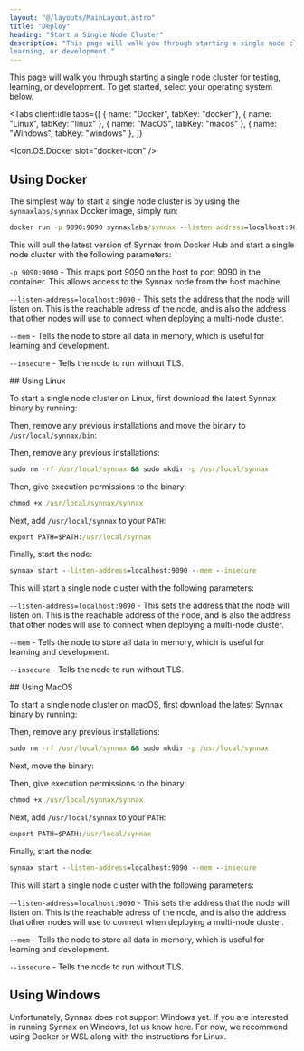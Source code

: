 ```yaml
---
layout: "@/layouts/MainLayout.astro"
title: "Deploy"
heading: "Start a Single Node Cluster"
description: "This page will walk you through starting a single node cluster for testing,
learning, or development."
---
```




This page will walk you through starting a single node cluster for testing, learning, or
development. To get started, select your operating system below.

<Tabs
    client:idle
    tabs={[
        { name: "Docker", tabKey: "docker"},
        { name: "Linux", tabKey: "linux" },
        { name: "MacOS", tabKey: "macos" },
        { name: "Windows", tabKey: "windows" },
    ]}
>
<Icon.OS.Docker slot="docker-icon" />
<Fragment slot="docker">
## Using Docker

The simplest way to start a single node cluster is by using the `synnaxlabs/synnax` Docker image,
simply run:

```cmd
docker run -p 9090:9090 synnaxlabs/synnax --listen-address=localhost:9090 --mem --insecure
```

This will pull the latest version of Synnax from Docker Hub and start a single node cluster with
the following parameters:

`-p 9090:9090` - This maps port 9090 on the host to port 9090 in the container. This allows
access to the Synnax node from the host machine.

`--listen-address=localhost:9090` - This sets the address that the node will listen on. This
is the reachable adress of the node, and is also the address that other nodes will use to
connect when deploying a multi-node cluster.

`--mem` - Tells the node to store all data in memory, which is useful for learning and
development.

`--insecure` - Tells the node to run without TLS.

</Fragment>
<Icon.OS.Linux slot="linux-icon" />
<Fragment slot="linux">
## Using Linux

To start a single node cluster on Linux, first download the latest Synnax binary
by running:

<SynnaxDownloadURL os="linux" />

Then, remove any previous installations and move the binary to `/usr/local/synnax/bin`:

<SynnaxMoveCommand os="linux" />

Then, remove any previous installations:

```cmd
sudo rm -rf /usr/local/synnax && sudo mkdir -p /usr/local/synnax
```

Then, give execution permissions to the binary:

```cmd
chmod +x /usr/local/synnax/synnax
```

Next, add `/usr/local/synnax` to your `PATH`:

```cmd
export PATH=$PATH:/usr/local/synnax
```

Finally, start the node:

```cmd
synnax start --listen-address=localhost:9090 --mem --insecure
```

This will start a single node cluster with the following parameters:

`--listen-address=localhost:9090` - This sets the address that the node will listen on. This
is the reachable address of the node, and is also the address that other nodes will use to
connect when deploying a multi-node cluster.

`--mem` - Tells the node to store all data in memory, which is useful for learning and
development.

`--insecure` - Tells the node to run without TLS.

</Fragment>
<Icon.OS.MacOS slot="macos-icon" />
<Fragment slot="macos">
## Using MacOS

To start a single node cluster on macOS, first download the latest Synnax binary
by running:

<SynnaxDownloadURL os="macos" />

Then, remove any previous installations:

```cmd
sudo rm -rf /usr/local/synnax && sudo mkdir -p /usr/local/synnax
```

Next, move the binary:

<SynnaxMoveCommand os="macos" />

Then, give execution permissions to the binary:

```cmd
chmod +x /usr/local/synnax/synnax
```

Next, add `/usr/local/synnax` to your `PATH`:

```cmd
export PATH=$PATH:/usr/local/synnax
```

Finally, start the node:

```cmd
synnax start --listen-address=localhost:9090 --mem --insecure
```

This will start a single node cluster with the following parameters:

`--listen-address=localhost:9090` - This sets the address that the node will listen on. This
is the reachable adress of the node, and is also the address that other nodes will use to
connect when deploying a multi-node cluster.

`--mem` - Tells the node to store all data in memory, which is useful for learning and
development.

`--insecure` - Tells the node to run without TLS.

</Fragment>
<Icon.OS.Windows slot="windows-icon" />
<Fragment slot="windows">

## Using Windows

Unfortunately, Synnax does not support Windows yet. If you are interested in running Synnax on
Windows, let us know here. For now, we recommend using Docker or WSL along with the
instructions for Linux.

</Fragment>
</Tabs>
